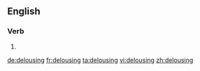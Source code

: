 ==English==

===Verb===
{{head|en|present participle}}

# {{present participle of|delouse|lang=en|nocat=1}}

[[de:delousing]]
[[fr:delousing]]
[[ta:delousing]]
[[vi:delousing]]
[[zh:delousing]]
